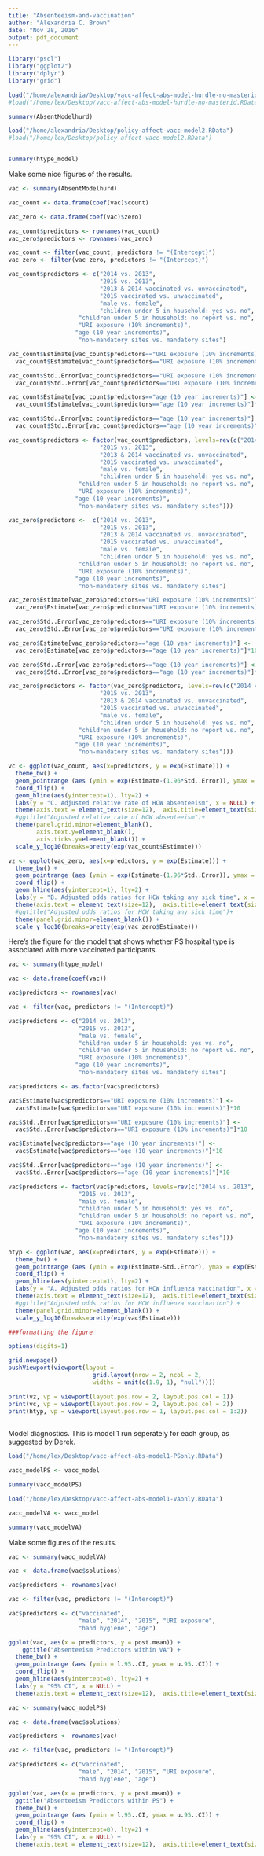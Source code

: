 ```yaml
---
title: "Absenteeism-and-vaccination"
author: "Alexandria C. Brown"
date: "Nov 28, 2016"
output: pdf_document
---
```



```r
library("pscl")
library("ggplot2")
library("dplyr")
library("grid")

load("/home/alexandria/Desktop/vacc-affect-abs-model-hurdle-no-masterid.RData")
#load("/home/lex/Desktop/vacc-affect-abs-model-hurdle-no-masterid.RData")

summary(AbsentModelhurd)

load("/home/alexandria/Desktop/policy-affect-vacc-model2.RData")
#load("/home/lex/Desktop/policy-affect-vacc-model2.RData")


summary(htype_model)     

```

Make some nice figures of the results.  

```r
vac <- summary(AbsentModelhurd)

vac_count <- data.frame(coef(vac)$count)

vac_zero <- data.frame(coef(vac)$zero)

vac_count$predictors <- rownames(vac_count)
vac_zero$predictors <- rownames(vac_zero)

vac_count <- filter(vac_count, predictors != "(Intercept)")
vac_zero <- filter(vac_zero, predictors != "(Intercept)")

vac_count$predictors <- c("2014 vs. 2013", 
                          "2015 vs. 2013", 
                          "2013 & 2014 vaccinated vs. unvaccinated",
                          "2015 vaccinated vs. unvaccinated",
                          "male vs. female", 
                          "children under 5 in household: yes vs. no",
                    "children under 5 in household: no report vs. no",
                    "URI exposure (10% increments)", 
                   "age (10 year increments)", 
                    "non-mandatory sites vs. mandatory sites")

vac_count$Estimate[vac_count$predictors=="URI exposure (10% increments)"]<- 
  vac_count$Estimate[vac_count$predictors=="URI exposure (10% increments)"]*10

vac_count$Std..Error[vac_count$predictors=="URI exposure (10% increments)"] <- 
  vac_count$Std..Error[vac_count$predictors=="URI exposure (10% increments)"]*10

vac_count$Estimate[vac_count$predictors=="age (10 year increments)"] <- 
  vac_count$Estimate[vac_count$predictors=="age (10 year increments)"]*10

vac_count$Std..Error[vac_count$predictors=="age (10 year increments)"] <- 
  vac_count$Std..Error[vac_count$predictors=="age (10 year increments)"]*10

vac_count$predictors <- factor(vac_count$predictors, levels=rev(c("2014 vs. 2013", 
                          "2015 vs. 2013", 
                          "2013 & 2014 vaccinated vs. unvaccinated",
                          "2015 vaccinated vs. unvaccinated",
                          "male vs. female", 
                          "children under 5 in household: yes vs. no",
                    "children under 5 in household: no report vs. no",
                    "URI exposure (10% increments)", 
                   "age (10 year increments)", 
                    "non-mandatory sites vs. mandatory sites")))

vac_zero$predictors <-  c("2014 vs. 2013", 
                          "2015 vs. 2013", 
                          "2013 & 2014 vaccinated vs. unvaccinated",
                          "2015 vaccinated vs. unvaccinated",
                          "male vs. female", 
                          "children under 5 in household: yes vs. no",
                    "children under 5 in household: no report vs. no",
                    "URI exposure (10% increments)", 
                   "age (10 year increments)", 
                    "non-mandatory sites vs. mandatory sites")

vac_zero$Estimate[vac_zero$predictors=="URI exposure (10% increments)"] <- 
  vac_zero$Estimate[vac_zero$predictors=="URI exposure (10% increments)"]*10

vac_zero$Std..Error[vac_zero$predictors=="URI exposure (10% increments)"] <- 
  vac_zero$Std..Error[vac_zero$predictors=="URI exposure (10% increments)"]*10

vac_zero$Estimate[vac_zero$predictors=="age (10 year increments)"] <- 
  vac_zero$Estimate[vac_zero$predictors=="age (10 year increments)"]*10

vac_zero$Std..Error[vac_zero$predictors=="age (10 year increments)"] <- 
  vac_zero$Std..Error[vac_zero$predictors=="age (10 year increments)"]*10

vac_zero$predictors <- factor(vac_zero$predictors, levels=rev(c("2014 vs. 2013", 
                          "2015 vs. 2013", 
                          "2013 & 2014 vaccinated vs. unvaccinated",
                          "2015 vaccinated vs. unvaccinated",
                          "male vs. female", 
                          "children under 5 in household: yes vs. no",
                    "children under 5 in household: no report vs. no",
                    "URI exposure (10% increments)", 
                   "age (10 year increments)", 
                    "non-mandatory sites vs. mandatory sites")))

vc <- ggplot(vac_count, aes(x=predictors, y = exp(Estimate))) +                     
  theme_bw() + 
  geom_pointrange (aes (ymin = exp(Estimate-(1.96*Std..Error)), ymax = exp(Estimate+(1.96*Std..Error)))) +              
  coord_flip() +               
  geom_hline(aes(yintercept=1), lty=2) +           
  labs(y = "C. Adjusted relative rate of HCW absenteeism", x = NULL) +                 
  theme(axis.text = element_text(size=12),  axis.title=element_text(size=12,face="bold")) +
  #ggtitle("Adjusted relative rate of HCW absenteeism")+
  theme(panel.grid.minor=element_blank(), 
        axis.text.y=element_blank(),
        axis.ticks.y=element_blank()) +
  scale_y_log10(breaks=pretty(exp(vac_count$Estimate)))

vz <- ggplot(vac_zero, aes(x=predictors, y = exp(Estimate))) +                         
  theme_bw() + 
  geom_pointrange (aes (ymin = exp(Estimate-(1.96*Std..Error)), ymax = exp(Estimate+(1.96*Std..Error)))) +              
  coord_flip() +               
  geom_hline(aes(yintercept=1), lty=2) +           
  labs(y = "B. Adjusted odds ratios for HCW taking any sick time", x = NULL) +                 
  theme(axis.text = element_text(size=12),  axis.title=element_text(size=12,face="bold")) +
  #ggtitle("Adjusted odds ratios for HCW taking any sick time")+
  theme(panel.grid.minor=element_blank()) +
  scale_y_log10(breaks=pretty(exp(vac_zero$Estimate)))


```

Here's the figure for the model that shows whether PS hospital type is associated 
with more vaccinated participants. 

```r
vac <- summary(htype_model)       

vac <- data.frame(coef(vac))

vac$predictors <- rownames(vac)

vac <- filter(vac, predictors != "(Intercept)")

vac$predictors <- c("2014 vs. 2013", 
                    "2015 vs. 2013", 
                    "male vs. female",
                    "children under 5 in household: yes vs. no",
                    "children under 5 in household: no report vs. no",
                    "URI exposure (10% increments)", 
                   "age (10 year increments)", 
                    "non-mandatory sites vs. mandatory sites")

vac$predictors <- as.factor(vac$predictors)

vac$Estimate[vac$predictors=="URI exposure (10% increments)"] <- 
  vac$Estimate[vac$predictors=="URI exposure (10% increments)"]*10

vac$Std..Error[vac$predictors=="URI exposure (10% increments)"] <- 
  vac$Std..Error[vac$predictors=="URI exposure (10% increments)"]*10

vac$Estimate[vac$predictors=="age (10 year increments)"] <- 
  vac$Estimate[vac$predictors=="age (10 year increments)"]*10

vac$Std..Error[vac$predictors=="age (10 year increments)"] <- 
  vac$Std..Error[vac$predictors=="age (10 year increments)"]*10

vac$predictors <- factor(vac$predictors, levels=rev(c("2014 vs. 2013", 
                    "2015 vs. 2013", 
                    "male vs. female",
                    "children under 5 in household: yes vs. no",
                    "children under 5 in household: no report vs. no",
                    "URI exposure (10% increments)", 
                   "age (10 year increments)", 
                    "non-mandatory sites vs. mandatory sites")))

htyp <- ggplot(vac, aes(x=predictors, y = exp(Estimate))) +                                                   
  theme_bw() + 
  geom_pointrange (aes (ymin = exp(Estimate-Std..Error), ymax = exp(Estimate+Std..Error))) +              
  coord_flip() +               
  geom_hline(aes(yintercept=1), lty=2) +           
  labs(y = "A. Adjusted odds ratios for HCW influenza vaccination", x = NULL) +                 
  theme(axis.text = element_text(size=12),  axis.title=element_text(size=12,face="bold")) +
  #ggtitle("Adjusted odds ratios for HCW influenza vaccination") +
  theme(panel.grid.minor=element_blank()) +
  scale_y_log10(breaks=pretty(exp(vac$Estimate)))

###formatting the figure

options(digits=1)

grid.newpage()
pushViewport(viewport(layout = 
                        grid.layout(nrow = 2, ncol = 2, 
                        widths = unit(c(1.9, 1), "null"))))

print(vz, vp = viewport(layout.pos.row = 2, layout.pos.col = 1))
print(vc, vp = viewport(layout.pos.row = 2, layout.pos.col = 2))
print(htyp, vp = viewport(layout.pos.row = 1, layout.pos.col = 1:2))
   
```






















Model diagnostics.  This is model 1 run seperately for each group, as suggested by Derek.


```r
load("/home/lex/Desktop/vacc-affect-abs-model1-PSonly.RData")

vacc_modelPS <- vacc_model

summary(vacc_modelPS)

load("/home/lex/Desktop/vacc-affect-abs-model1-VAonly.RData")

vacc_modelVA <- vacc_model

summary(vacc_modelVA)     
```

Make some figures of the results.  

```r
vac <- summary(vacc_modelVA)

vac <- data.frame(vac$solutions)

vac$predictors <- rownames(vac)

vac <- filter(vac, predictors != "(Intercept)")

vac$predictors <- c("vaccinated",
                    "male", "2014", "2015", "URI exposure", 
                    "hand hygiene", "age")

ggplot(vac, aes(x = predictors, y = post.mean)) +     
    ggtitle("Absenteeism Predictors within VA") +
  theme_bw() + 
  geom_pointrange (aes (ymin = l.95..CI, ymax = u.95..CI)) +              
  coord_flip() +               
  geom_hline(aes(yintercept=0), lty=2) +           
  labs(y = "95% CI", x = NULL) +                 
  theme(axis.text = element_text(size=12),  axis.title=element_text(size=14,face="bold"))   

vac <- summary(vacc_modelPS)

vac <- data.frame(vac$solutions)

vac$predictors <- rownames(vac)

vac <- filter(vac, predictors != "(Intercept)")

vac$predictors <- c("vaccinated",
                    "male", "2014", "2015", "URI exposure", 
                    "hand hygiene", "age")

ggplot(vac, aes(x = predictors, y = post.mean)) +                                                   
  ggtitle("Absenteeism Predictors within PS") +
  theme_bw() + 
  geom_pointrange (aes (ymin = l.95..CI, ymax = u.95..CI)) +              
  coord_flip() +               
  geom_hline(aes(yintercept=0), lty=2) +           
  labs(y = "95% CI", x = NULL) +                 
  theme(axis.text = element_text(size=12),  axis.title=element_text(size=14,face="bold"))   
```

